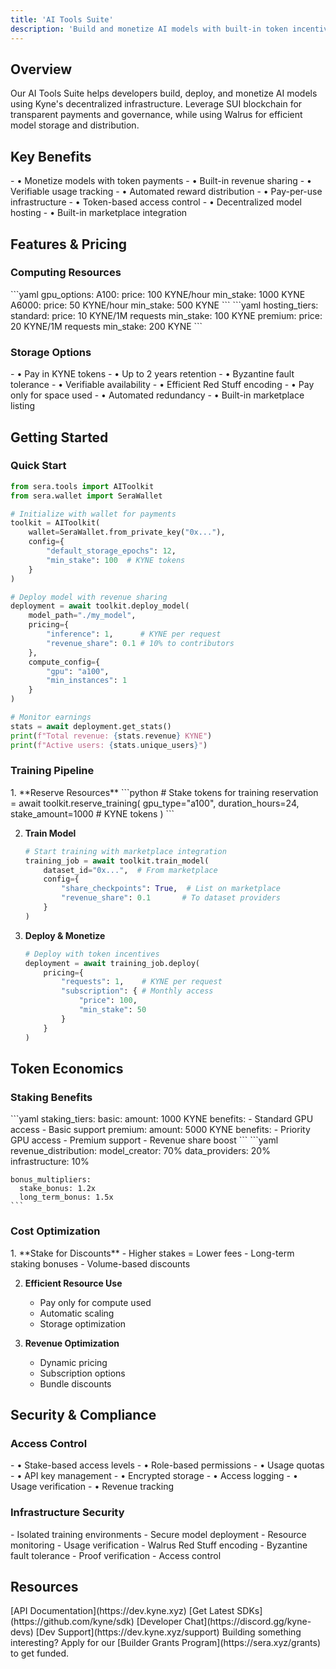 ```yaml
---
title: 'AI Tools Suite'
description: 'Build and monetize AI models with built-in token incentives and decentralized infrastructure'
---
```


## Overview

Our AI Tools Suite helps developers build, deploy, and monetize AI models using Kyne's decentralized infrastructure. Leverage SUI blockchain for transparent payments and governance, while using Walrus for efficient model storage and distribution.

## Key Benefits

<CardGroup cols={2}>
  <Card title="For Model Creators" icon="coins">
    - • Monetize models with token payments
    - • Built-in revenue sharing
    - • Verifiable usage tracking
    - • Automated reward distribution
  </Card>
  <Card title="For Tool Builders" icon="wrench">
    - • Pay-per-use infrastructure
    - • Token-based access control
    - • Decentralized model hosting
    - • Built-in marketplace integration
  </Card>
</CardGroup>

## Features & Pricing

### Computing Resources

<CardGroup cols={2}>
  <Card title="Training Infrastructure" icon="microchip">
    ```yaml
    gpu_options:
      A100:
        price: 100 KYNE/hour
        min_stake: 1000 KYNE
      A6000:
        price: 50 KYNE/hour
        min_stake: 500 KYNE
    ```
  </Card>
  <Card title="Inference Hosting" icon="server">
    ```yaml
    hosting_tiers:
      standard:
        price: 10 KYNE/1M requests
        min_stake: 100 KYNE
      premium:
        price: 20 KYNE/1M requests
        min_stake: 200 KYNE
    ```
  </Card>
</CardGroup>

### Storage Options

<CardGroup cols={2}>
  <Card title="Model Storage" icon="database">
    - • Pay in KYNE tokens
    - • Up to 2 years retention
    - • Byzantine fault tolerance
    - • Verifiable availability
  </Card>
  <Card title="Dataset Storage" icon="hard-drive">
    - • Efficient Red Stuff encoding
    - • Pay only for space used
    - • Automated redundancy
    - • Built-in marketplace listing
  </Card>
</CardGroup>

## Getting Started

### Quick Start

```python
from sera.tools import AIToolkit
from sera.wallet import SeraWallet

# Initialize with wallet for payments
toolkit = AIToolkit(
    wallet=SeraWallet.from_private_key("0x..."),
    config={
        "default_storage_epochs": 12,
        "min_stake": 100  # KYNE tokens
    }
)

# Deploy model with revenue sharing
deployment = await toolkit.deploy_model(
    model_path="./my_model",
    pricing={
        "inference": 1,      # KYNE per request
        "revenue_share": 0.1 # 10% to contributors
    },
    compute_config={
        "gpu": "a100",
        "min_instances": 1
    }
)

# Monitor earnings
stats = await deployment.get_stats()
print(f"Total revenue: {stats.revenue} KYNE")
print(f"Active users: {stats.unique_users}")
```

### Training Pipeline

<Steps>
  1. **Reserve Resources**
     ```python
     # Stake tokens for training
     reservation = await toolkit.reserve_training(
         gpu_type="a100",
         duration_hours=24,
         stake_amount=1000  # KYNE tokens
     )
     ```

  2. **Train Model**
     ```python
     # Start training with marketplace integration
     training_job = await toolkit.train_model(
         dataset_id="0x...",  # From marketplace
         config={
             "share_checkpoints": True,  # List on marketplace
             "revenue_share": 0.1       # To dataset providers
         }
     )
     ```

  3. **Deploy & Monetize**
     ```python
     # Deploy with token incentives
     deployment = await training_job.deploy(
         pricing={
             "requests": 1,    # KYNE per request
             "subscription": { # Monthly access
                 "price": 100,
                 "min_stake": 50
             }
         }
     )
     ```
</Steps>

## Token Economics

### Staking Benefits

<CardGroup cols={2}>
  <Card title="Resource Access" icon="lock">
    ```yaml
    staking_tiers:
      basic:
        amount: 1000 KYNE
        benefits:
          - Standard GPU access
          - Basic support
      premium:
        amount: 5000 KYNE
        benefits:
          - Priority GPU access
          - Premium support
          - Revenue share boost
    ```
  </Card>
  <Card title="Revenue Sharing" icon="money-bill">
    ```yaml
    revenue_distribution:
      model_creator: 70%
      data_providers: 20%
      infrastructure: 10%
      
    bonus_multipliers:
      stake_bonus: 1.2x
      long_term_bonus: 1.5x
    ```
  </Card>
</CardGroup>

### Cost Optimization

<Steps>
  1. **Stake for Discounts**
     - Higher stakes = Lower fees
     - Long-term staking bonuses
     - Volume-based discounts
  
  2. **Efficient Resource Use**
     - Pay only for compute used
     - Automatic scaling
     - Storage optimization
  
  3. **Revenue Optimization**
     - Dynamic pricing
     - Subscription options
     - Bundle discounts
</Steps>

## Security & Compliance

### Access Control

<CardGroup cols={2}>
  <Card title="Token Gating" icon="key">
    - • Stake-based access levels
    - • Role-based permissions
    - • Usage quotas
    - • API key management
  </Card>
  <Card title="Model Protection" icon="shield">
    - • Encrypted storage
    - • Access logging
    - • Usage verification
    - • Revenue tracking
  </Card>
</CardGroup>

### Infrastructure Security

<AccordionGroup>
  <Accordion title="Compute Security">
    - Isolated training environments
    - Secure model deployment
    - Resource monitoring
    - Usage verification
  </Accordion>
  
  <Accordion title="Storage Security">
    - Walrus Red Stuff encoding
    - Byzantine fault tolerance
    - Proof verification
    - Access control
  </Accordion>
</AccordionGroup>

## Resources

<CardGroup cols={2}>
  <Card title="Developer Portal" icon="code">
    [API Documentation](https://dev.kyne.xyz)
  </Card>
  <Card title="SDK Downloads" icon="download">
    [Get Latest SDKs](https://github.com/kyne/sdk)
  </Card>
  <Card title="Builder Community" icon="discord">
    [Developer Chat](https://discord.gg/kyne-devs)
  </Card>
  <Card title="Technical Support" icon="wrench">
    [Dev Support](https://dev.kyne.xyz/support)
  </Card>
</CardGroup>

<Note>
Building something interesting? Apply for our [Builder Grants Program](https://sera.xyz/grants) to get funded.
</Note>